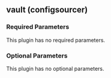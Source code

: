 ## vault (configsourcer)

### Required Parameters

This plugin has no required parameters.

### Optional Parameters

This plugin has no optional parameters.

